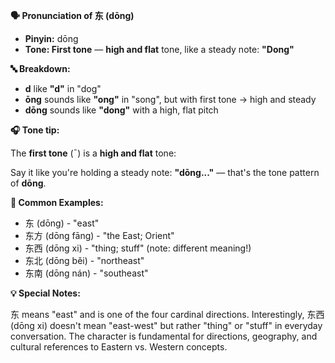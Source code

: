 **🗣️ Pronunciation of 东 (dōng)**

- **Pinyin:** dōng
- **Tone: First tone** — **high and flat** tone, like a steady note: **"Dong"**

**🔤 Breakdown:**

- **d** like **"d"** in "dog"
- **ōng** sounds like **"ong"** in "song", but with first tone → high and steady
- **dōng** sounds like **"dong"** with a high, flat pitch

**🎧 Tone tip:**

The **first tone** (¯) is a **high and flat** tone:

Say it like you're holding a steady note: **"dōng..."** — that's the tone pattern of **dōng**.

**📝 Common Examples:**

- 东 (dōng) - "east"
- 东方 (dōng fāng) - "the East; Orient"
- 东西 (dōng xi) - "thing; stuff" (note: different meaning!)
- 东北 (dōng běi) - "northeast"
- 东南 (dōng nán) - "southeast"

**💡 Special Notes:**

东 means "east" and is one of the four cardinal directions. Interestingly, 东西 (dōng xi) doesn't
mean "east-west" but rather "thing" or "stuff" in everyday conversation. The character is
fundamental for directions, geography, and cultural references to Eastern vs. Western concepts.
